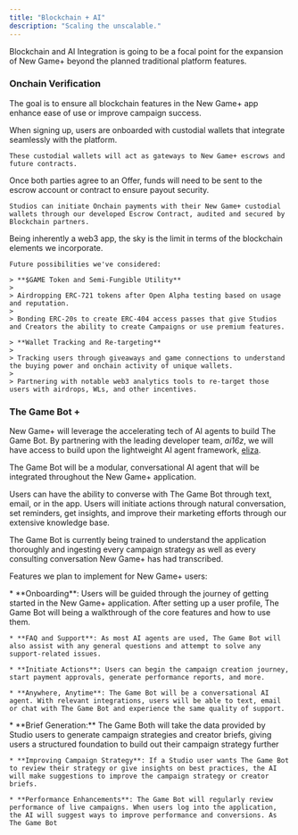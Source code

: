 ```yaml
---
title: "Blockchain + AI"
description: "Scaling the unscalable."
---
```


Blockchain and AI Integration is going to be a focal point for the expansion of New Game+ beyond the planned traditional platform features.

### Onchain Verification

The goal is to ensure all blockchain features in the New Game+ app enhance ease of use or improve campaign success.

<Tabs>
  <Tab title="Custodial Wallets">
    When signing up, users are onboarded with custodial wallets that integrate seamlessly with the platform.

    These custodial wallets will act as gateways to New Game+ escrows and future contracts.
  </Tab>

  <Tab title="Onchain Escrow">
    Once both parties agree to an Offer, funds will need to be sent to the escrow account or contract to ensure payout security.

    Studios can initiate Onchain payments with their New Game+ custodial wallets through our developed Escrow Contract, audited and secured by Blockchain partners.
  </Tab>

  <Tab title="More">
    Being inherently a web3 app, the sky is the limit in terms of the blockchain elements we incorporate.

    Future possibilities we've considered:

    > **$GAME Token and Semi-Fungible Utility**
    >
    > Airdropping ERC-721 tokens after Open Alpha testing based on usage and reputation.
    >
    > Bonding ERC-20s to create ERC-404 access passes that give Studios and Creators the ability to create Campaigns or use premium features.

    > **Wallet Tracking and Re-targeting**
    >
    > Tracking users through giveaways and game connections to understand the buying power and onchain activity of unique wallets.
    >
    > Partnering with notable web3 analytics tools to re-target those users with airdrops, WLs, and other incentives.
  </Tab>
</Tabs>

### The Game Bot +

New Game+ will leverage the accelerating tech of AI agents to build The Game Bot. By partnering with the leading developer team, *ai16z*, we will have access to build upon the lightweight AI agent framework, [eliza](https://ai16z.github.io/eliza/).

The Game Bot will be a modular, conversational AI agent that will be integrated throughout the New Game+ application.&#x20;

Users can have the ability to converse with The Game Bot through text, email, or in the app. Users will initiate actions through natural conversation, set reminders, get insights, and improve their marketing efforts through our extensive knowledge base.

The Game Bot is currently being trained to understand the application thoroughly and ingesting every campaign strategy as well as every consulting conversation New Game+ has had transcribed.

Features we plan to implement for New Game+ users:

<Tabs>
  <Tab title="All Users" />
    * **Onboarding**: Users will be guided through the journey of getting started in the New Game+ application. After setting up a user profile, The Game Bot will being a walkthrough of the core features and how to use them.

    * **FAQ and Support**: As most AI agents are used, The Game Bot will also assist with any general questions and attempt to solve any support-related issues.

    * **Initiate Actions**: Users can begin the campaign creation journey, start payment approvals, generate performance reports, and more.

    * **Anywhere, Anytime**: The Game Bot will be a conversational AI agent. With relevant integrations, users will be able to text, email or chat with The Game Bot and experience the same quality of support.

  <Tab title="Studios">
    * **Brief Generation:** The Game Both will take the data provided by Studio users to generate campaign strategies and creator briefs, giving users a structured foundation to build out their campaign strategy further

    * **Improving Campaign Strategy**: If a Studio user wants The Game Bot to review their strategy or give insights on best practices, the AI will make suggestions to improve the campaign strategy or creator briefs.

    * **Performance Enhancements**: The Game Bot will regularly review performance of live campaigns. When users log into the application, the AI will suggest ways to improve performance and conversions. As The Game Bot
  </Tab>

  <Tab title="Creators" />
</Tabs>